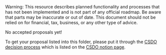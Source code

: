 
<Callout type="warning">
  Warning: This resource describes planned functionality and processes that has
  not been implemented and is not part of any official roadmap. Be aware that parts may be inaccurate or out of
  date.  This document should not be relied on for financial, tax, business, or any other type of advice.
</Callout>

No accepted proposals yet!

To get your proposal listed into this folder, please put it through the [CSDO decision process](https://docs.google.com/document/d/1YKEeNdOI7zRjYRNvMt4WOHNh2qx51huY2Zg9Ew4SW_I/edit#heading=h.1ycx2voy7cu9) which is listed on the [CSDO notion page](https://gitcoin.notion.site/Gitcoin-Contributor-Hub-fcedc1413c9a4a27a3f4743fcb6a8b9b?p=a0ee3af2e8fe470992337f297d121b8f&pm=c).
